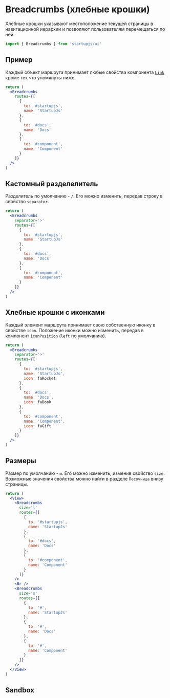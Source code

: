 
# Breadcrumbs (хлебные крошки)

Хлебные крошки указывают местоположение текущей страницы в навигационной иерархии и позволяют пользователям перемещаться по ней.

```jsx
import { Breadcrumbs } from 'startupjs/ui'
```

## Пример

Каждый объект маршрута принимает любые свойства компонента [`Link`](/docs/ru/components/Link) кроме тех что упомянуты ниже.

```jsx example
return (
  <Breadcrumbs
    routes={[
      {
        to: '#startupjs',
        name: 'StartupJs'
      },
      {
        to: '#docs',
        name: 'Docs'
      },
      {
        to: '#component',
        name: 'Component'
      }
    ]}
  />
)
```


## Кастомный разделелитель

Разделитель по умолчанию - `/`. Его можно изменить, передав строку в свойство `separator`.

```jsx example
return (
  <Breadcrumbs
    separator='>'
    routes={[
      {
        to: '#startupjs',
        name: 'StartupJs'
      },
      {
        to: '#docs',
        name: 'Docs'
      },
      {
        to: '#component',
        name: 'Component'
      }
    ]}
  />
)
```

## Хлебные крошки с иконками
Каждый элемент маршрута принимает свою собственную иконку в свойстве `icon`. Положение иконки можно изменить, передав в компонент `iconPosition` (`left` по умолчанию).

```jsx example
return (
  <Breadcrumbs
    separator='>'
    routes={[
      {
        to: '#startupjs',
        name: 'StartupJs',
        icon: faRocket
      },
      {
        to: '#docs',
        name: 'Docs',
        icon: faBook
      },
      {
        to: '#component',
        name: 'Component',
        icon: faGift
      }
    ]}
  />
)
```

## Размеры

Размер по умолчанию - `m`. Его можно изменить, изменив свойство `size`. Возможные значения свойства можно найти в разделе `Песочница` внизу страницы.

```jsx example
return (
  <View>
    <Breadcrumbs
      size='l'
      routes={[
        {
          to: '#startupjs',
          name: 'StartupJs'
        },
        {
          to: '#docs',
          name: 'Docs'
        },
        {
          to: '#component',
          name: 'Component'
        }
      ]}
    />
    <Br />
    <Breadcrumbs
      size='s'
      routes={[
        {
          to: '#',
          name: 'StartupJs'
        },
        {
          to: '#',
          name: 'Docs'
        },
        {
          to: '#',
          name: 'Component'
        }
      ]}
    />
  </View>
)
```

## Sandbox

<Sandbox Component={Breadcrumbs} />
